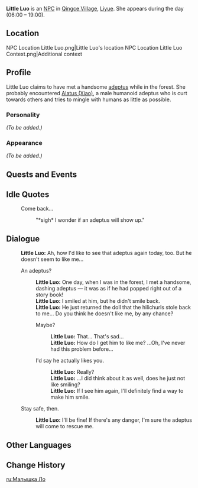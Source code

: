 {{Meta
<!-- REMOVE THIS TEMPLATE AFTER ADDING MISSING INFO -->
|missing_NPC_profile  = yes
}}
{{Character Infobox
|type             = NPC
|region           = Liyue
|image            = NPC Little Luo.png
}}
'''Little Luo''' is an [[NPC]] in [[Qingce Village]], [[Liyue]]. She appears during the day (06:00 – 19:00).

==Location==
<gallery>
NPC Location Little Luo.png|Little Luo's location
NPC Location Little Luo Context.png|Additional context
</gallery>

==Profile==
<!-- detailed story/lore information goes here -->
Little Luo claims to have met a handsome [[adeptus]] while in the forest. She probably encountered [[Xiao|Alatus (Xiao)]], a male humanoid adeptus who is curt towards others and tries to mingle with humans as little as possible.

===Personality===
''(To be added.)''

===Appearance===
''(To be added.)''

==Quests and Events==
{{Quests and Events}}

==Idle Quotes==
{{Dialogue start}}
: {{DIcon|Idle}} Come back...
:: {{A|VO Little Luo 01.ogg}} "*sigh* I wonder if an adeptus will show up."
{{Dialogue end}}

==Dialogue==
{{Dialogue start}}
:'''Little Luo:''' Ah, how I'd like to see that adeptus again today, too. But he doesn't seem to like me...
:{{DIcon}} An adeptus?
::'''Little Luo:''' One day, when I was in the forest, I met a handsome, dashing adeptus &mdash; it was as if he had popped right out of a story book!
::'''Little Luo:''' I smiled at him, but he didn't smile back.
::'''Little Luo:''' He just returned the doll that the hilichurls stole back to me... Do you think he doesn't like me, by any chance?
::{{DIcon}} Maybe?
:::'''Little Luo:''' That... That's sad...
:::'''Little Luo:''' How do I get him to like me? ...Oh, I've never had this problem before...
::{{DIcon}} I'd say he actually likes you.
:::'''Little Luo:''' Really?
:::'''Little Luo:''' ...I did think about it as well, does he just not like smiling?
:::'''Little Luo:''' If I see him again, I'll definitely find a way to make him smile.
:{{DIcon}} Stay safe, then.
::'''Little Luo:''' I'll be fine! If there's any danger, I'm sure the adeptus will come to rescue me.
{{Dialogue end}}

==Other Languages==
{{Other Languages
|default_hidden = 1
|en      = Little Luo
|zhs     = 罗小妹
|zhs_rm  = Luó Xiǎomèi
|zht     = 羅小妹
|zht_rm  = Luó Xiǎomèi
|ja      = 羅小妹
|ja_rm   = Ra Shoumai{{Assumed}}
|ko      = 라라
|ko_rm   = Rara
|es      = Pequeña Luo
|fr      = Petite Luo
|ru      = Малышка Ло
|th      = Little Luo
|vi      = Bé Luo
|de      = Junge Luo
|id      = Little Luo
|pt      = Pequena Luo
|tr      = Minik Luo
|it      = Piccola Luo
}}

==Change History==
{{Change History|1.0}}

[[ru:Малышка Ло]]